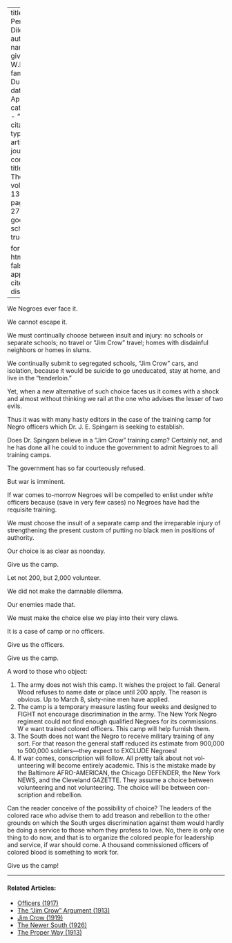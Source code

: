 
---
title: 'The Perpetual Dilemma'
author:
  - name:
      given: W.E.B.
      family: Du Bois
date: Apr. 1917
categories: 
  - ""
citation: 
  type: article-journal
  container-title: The Crisis
  volume: 13
  issue: 6
  page: 270-271
google-scholar: true

format:
  html:
    toc: false
    appendix-cite-as: display
---


We Negroes ever face it.

We cannot escape it.

We must continually choose between insult and injury: no schools or separate schools; no travel or "Jim Crow" travel; homes with disdainful neighbors or homes in slums.

We continually submit to segregated schools, "Jim Crow" cars, and isolation, because it would be suicide to go uneducated, stay at home, and live in the "tenderloin."

Yet, when a new alternative of such choice faces us it comes with a shock and almost without thinking we rail at the one who advises the lesser of two evils.



Thus it was with many hasty edi­tors in the case of the training camp for Negro officers which Dr. J. E. Spingarn is seeking to establish.

Does Dr. Spingarn believe in a "Jim Crow" training camp? Certainly not, and he has done all he could to induce the government to admit Negroes to all training camps.

The government has so far courteously refused.

But war is imminent.

If war comes to-morrow Negroes will be compelled to enlist under *white* officers because (save in very few cases) no Negroes have had the requisite training.

We must choose the insult of a separate camp and the irreparable injury of strengthening the present custom of putting no black men in positions of authority.

Our choice is as clear as noonday.

Give us the camp.

Let not 200, but 2,000 volunteer.

We did not make the damnable dilemma.

Our enemies made that.

We must make the choice else we play into their very claws.

It is a case of camp or no officers.

Give us the officers.

Give us the camp.

A word to those who object:



1. The army does not wish this camp. It wishes the project to fail. General Wood refuses to name date or place until 200 apply. The reason is obvious. Up to March 8, sixty-nine men have applied.
2. The camp is a temporary measure lasting four weeks and designed to FIGHT not encourage discrimina­tion in the army. The New York Negro regiment could not find enough qualified Negroes for its commissions. W e want trained colored officers. This camp will help furnish them.
3. The South does not want the Negro to receive military training of any sort. For that reason the general staff reduced its estimate from 900,000 to 500,000 soldiers---they expect to EXCLUDE Negroes!
4. If war comes, conscription will follow. All pretty talk about not vol­unteering will become entirely aca­demic. This is the mistake made by the Baltimore AFRO-AMERICAN, the Chicago DEFENDER, the New York NEWS, and the Cleveland GAZETTE. They assume a choice between volunteering and not volunteer­ing. The choice will be between con­scription and rebellion.

Can the reader conceive of the pos­sibility of choice? The leaders of the colored race who advise them to add treason and rebellion to the other grounds on which the South urges discrimination against them would hardly be doing a service to those whom they profess to love. No, there is only one thing to do now, and that is to organize the colored people for leadership and service, if war should come. A thousand commissioned officers of colored blood is something to work for.

Give us the camp!

<!-- Similar articles start here -->

<hr>
#### Related Articles:

* [Officers (1917)](/Volumes/14/02/officers.html)
* [The "Jim Crow" Argument (1913)](/Volumes/05/06/jim_crow_argument.html)
* [Jim Crow (1919)](/Volumes/17/03/jim_crow.html)
* [The Newer South (1926)](/Volumes/31/04/newer_south.html)
* [The Proper Way (1913)](/Volumes/05/05/proper_way.html)

<!-- Similar articles end here -->